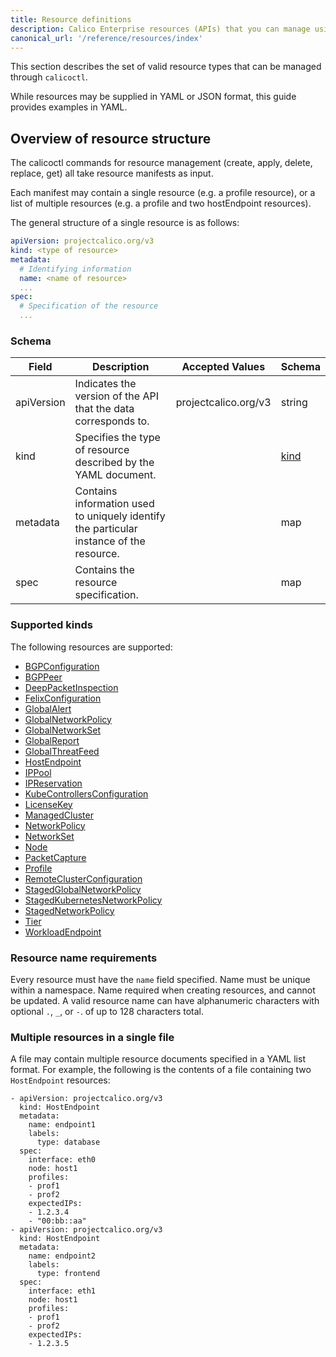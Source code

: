 ```yaml
---
title: Resource definitions
description: Calico Enterprise resources (APIs) that you can manage using calicoctl.
canonical_url: '/reference/resources/index'
---
```


This section describes the set of valid resource types that can be managed
through `calicoctl`.  

While resources may be supplied in YAML or JSON format, this guide provides examples in YAML.

## Overview of resource structure

The calicoctl commands for resource management (create, apply, delete, replace, get)
all take resource manifests as input.  

Each manifest may contain a single resource
(e.g. a profile resource), or a list of multiple resources (e.g. a profile and two
hostEndpoint resources).

The general structure of a single resource is as follows:

```yaml
apiVersion: projectcalico.org/v3
kind: <type of resource>
metadata:
  # Identifying information
  name: <name of resource>
  ...
spec:
  # Specification of the resource
  ...
```

### Schema

| Field    | Description           | Accepted Values              | Schema |
|----------|-----------------------|------------------------------|--------|
| apiVersion     | Indicates the version of the API that the data corresponds to. | projectcalico.org/v3 | string |
| kind     | Specifies the type of resource described by the YAML document. |  | [kind](#supported-kinds) |
| metadata | Contains information used to uniquely identify the particular instance of the resource. | | map |
| spec     | Contains the resource specification. | | map |

### Supported kinds

The following resources are supported:

- [BGPConfiguration]({{site.baseurl}}/reference/resources/bgpconfig)
- [BGPPeer]({{site.baseurl}}/reference/resources/bgppeer)
- [DeepPacketInspection]({{site.baseurl}}/reference/resources/deeppacketinspection)
- [FelixConfiguration]({{site.baseurl}}/reference/resources/felixconfig)
- [GlobalAlert]({{site.baseurl}}/reference/resources/globalalert)
- [GlobalNetworkPolicy]({{site.baseurl}}/reference/resources/globalnetworkpolicy)
- [GlobalNetworkSet]({{site.baseurl}}/reference/resources/globalnetworkset)
- [GlobalReport]({{site.baseurl}}/reference/resources/globalreport)
- [GlobalThreatFeed]({{site.baseurl}}/reference/resources/globalthreatfeed)
- [HostEndpoint]({{site.baseurl}}/reference/resources/hostendpoint)
- [IPPool]({{site.baseurl}}/reference/resources/ippool)
- [IPReservation]({{site.baseurl}}/reference/resources/ipreservation)
- [KubeControllersConfiguration]({{site.baseurl}}/reference/resources/kubecontrollersconfig)
- [LicenseKey]({{site.baseurl}}/reference/resources/licensekey)
- [ManagedCluster]({{site.baseurl}}/reference/resources/managedcluster)
- [NetworkPolicy]({{site.baseurl}}/reference/resources/networkpolicy)
- [NetworkSet]({{site.baseurl}}/reference/resources/networkset)
- [Node]({{site.baseurl}}/reference/resources/node)
- [PacketCapture]({{site.baseurl}}/reference/resources/packetcapture)
- [Profile]({{site.baseurl}}/reference/resources/profile)
- [RemoteClusterConfiguration]({{site.baseurl}}/reference/resources/remoteclusterconfiguration)
- [StagedGlobalNetworkPolicy]({{site.baseurl}}/reference/resources/stagedglobalnetworkpolicy)
- [StagedKubernetesNetworkPolicy]({{site.baseurl}}/reference/resources/stagedkubernetesnetworkpolicy)
- [StagedNetworkPolicy]({{site.baseurl}}/reference/resources/stagednetworkpolicy)
- [Tier]({{site.url}}/reference/resources/tier)
- [WorkloadEndpoint]({{site.baseurl}}/reference/resources/workloadendpoint)

### Resource name requirements

Every resource must have the `name` field specified. Name must be unique within a namespace.
Name required when creating resources, and cannot be updated.
A valid resource name can have alphanumeric characters with optional `.`, `_`, or `-`. of up to 128 characters total.

### Multiple resources in a single file

A file may contain multiple resource documents specified in a YAML list format. For example, the following is the contents of a file containing two `HostEndpoint` resources:

```
- apiVersion: projectcalico.org/v3
  kind: HostEndpoint
  metadata:
    name: endpoint1
    labels:
      type: database
  spec:
    interface: eth0
    node: host1
    profiles:
    - prof1
    - prof2
    expectedIPs:
    - 1.2.3.4
    - "00:bb::aa"
- apiVersion: projectcalico.org/v3
  kind: HostEndpoint
  metadata:
    name: endpoint2
    labels:
      type: frontend
  spec:
    interface: eth1
    node: host1
    profiles:
    - prof1
    - prof2
    expectedIPs:
    - 1.2.3.5
```
